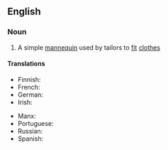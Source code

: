 ==English==

===Noun===
{{en-noun|head=[[tailor]]'s [[dummy]]|tailors' dummies}}

# A simple [[mannequin]] used by tailors to [[fit]] [[clothes]]

====Translations====
{{trans-top|a simple mannequin used by tailors to fit clothes}}
* Finnish: {{t|fi|sovitusnukke}}
* French: {{t-needed|fr}}
* German: {{t+|de|Schneiderpuppe|f}}
* Irish: {{t|ga|riochtán táilliúra|m}}
{{trans-mid}}
* Manx: {{t|gv|jalloo thalhearagh|m}}
* Portuguese: {{t-needed|pt}}
* Russian: {{t-needed|ru}}
* Spanish: {{t-needed|es}}
{{trans-bottom}}
